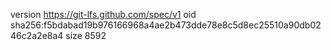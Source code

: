 version https://git-lfs.github.com/spec/v1
oid sha256:f5bdabad19b976166968a4ae2b473dde78e8c5d8ec25510a90db0246c2a2e8a4
size 8592

